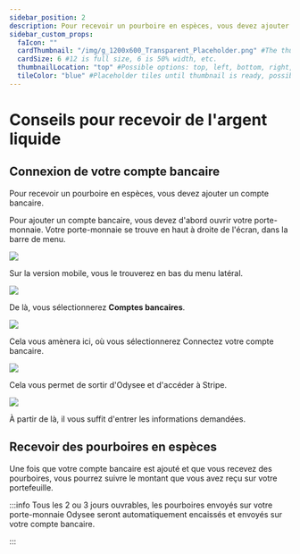 ---
sidebar_position: 2
description: Pour recevoir un pourboire en espèces, vous devez ajouter un compte bancaire.
sidebar_custom_props:
  faIcon: ""
  cardThumbnail: "/img/g_1200x600_Transparent_Placeholder.png" #The thumbnail on the category card.
  cardSize: 6 #12 is full size, 6 is 50% width, etc.
  thumbnailLocation: "top" #Possible options: top, left, bottom, right, none
  tileColor: "blue" #Placeholder tiles until thumbnail is ready, possible options: blue, cream, darkpurple, lightpurple, mauve, orange, pink, none
---

# Conseils pour recevoir de l'argent liquide

## Connexion de votre compte bancaire

Pour recevoir un pourboire en espèces, vous devez ajouter un compte bancaire.

Pour ajouter un compte bancaire, vous devez d'abord ouvrir votre <PrimaryOdyseeButton url="https://odysee.com/$/wallet"><OdyseeIcon type="credits"/> porte-monnaie</PrimaryOdyseeButton>. Votre porte-monnaie se trouve en haut à droite de l'écran, dans la barre de menu.

<Image src="/img/fr/Ajouteruncomptebancaire01.png" />

Sur la version mobile, vous le trouverez en bas du menu latéral.

<Image src="/img/fr/Mportefeuille.png" />

De là, vous sélectionnerez **Comptes bancaires**.

<Image src="/img/fr/Ajouteruncomptebancaire02.png" />

Cela vous amènera ici, où vous sélectionnerez <PrimaryOdyseeButton>Connectez votre compte bancaire</PrimaryOdyseeButton>.

<Image src="/img/fr/Ajouteruncomptebancaire03.png" />

Cela vous permet de sortir d'Odysee et d'accéder à Stripe.

<Image src="/img/fr/Ajouteruncomptebancaire04.png" />

À partir de là, il vous suffit d'entrer les informations demandées.

## Recevoir des pourboires en espèces

Une fois que votre compte bancaire est ajouté et que vous recevez des pourboires, vous pourrez suivre le montant que vous avez reçu sur votre portefeuille.

:::info 
Tous les 2 ou 3 jours ouvrables, les pourboires envoyés sur votre porte-monnaie Odysee seront automatiquement encaissés et envoyés sur votre compte bancaire.

:::
